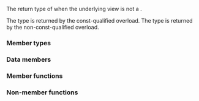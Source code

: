{{cpp/ranges/transform_view/title|''sentinel''}}
{{cpp/ranges/transform_view/navbar}}

{{ddcl|since=c++20|notes={{mark expos}}|
template&lt; bool Const &gt;
class /*sentinel*/
}}

The return type of {{rlpt|end|transform_view::end}} when the underlying view is not a {{lconcept|common_range}}.

The type {{c|/*sentinel*/&lt;true&gt;}} is returned by the const-qualified overload. The type {{c|/*sentinel*/&lt;false&gt;}} is returned by the non-const-qualified overload.

===Member types===
{{dsc begin}}
{{dsc hitem|Member type|Definition}}
{{dsc expos mem type|Parent|private=yes|{{cpp/ranges/maybe-const|ranges::transform_view&lt;V, F&gt;}}}}
{{dsc expos mem type|Base|private=yes|{{cpp/ranges/maybe-const|V}}}}
{{dsc end}}

===Data members===
{{dsc begin}}
{{dsc hitem|Member object|Definition}}
{{dsc expos mem obj|end_|private=yes|spec={{c/core|ranges::sentinel_t&lt;Base&gt;}}|A sentinel obtained from (possibly const-qualified) {{tt|V}}}}
{{dsc end}}

===Member functions===
{{dsc begin}}
{{dsc inc|cpp/ranges/adaptor/sentinel/dsc constructor|transform_view}}
{{dsc inc|cpp/ranges/adaptor/sentinel/dsc base|transform_view}}
{{dsc end}}

===Non-member functions===
{{dsc begin}}
{{dsc inc|cpp/ranges/adaptor/sentinel/dsc operator cmp|transform_view}}
{{dsc inc|cpp/ranges/adaptor/sentinel/dsc operator-|transform_view}}
{{dsc end}}

{{langlinks|es|ja|zh}}